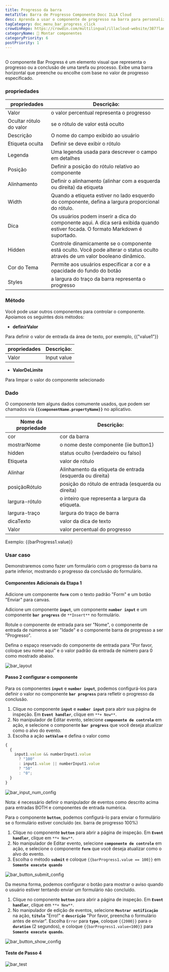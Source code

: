 ```yaml
---
title: Progresso da barra
metaTitle: Barra de Progresso Componente Docc ILLA Cloud
desc: Aprenda a usar o componente de progresso na barra para personalizar e decorar seu aplicativo na ILLA Cloud.
tagCategory: doc_menu_bar_progress_click
crowdinRepo: https://crowdin.com/multilingual/illacloud-website/387?languages=pt&filter=basic&value=0
categoryName: 🧬 Montar componentes
categoryPriority: 6
postPriority: 1
---
```


## <h2 hidden>O que é progresso da barra?</h2>

O componente Bar Progress é um elemento visual que representa o progresso ou a conclusão de uma tarefa ou processo. Exibe uma barra horizontal que preenche ou encolhe com base no valor de progresso especificado.

### propriedades

| propriedades            | Descrição:                                                                                                                             |
| ----------------------- | -------------------------------------------------------------------------------------------------------------------------------------- |
| Valor                   | o valor percentual representa o progresso                                                                                              |
| Ocultar rótulo do valor | se o rótulo de valor está oculto                                                                                                       |
| Descrição               | O nome do campo exibido ao usuário                                                                                                     |
| Etiqueta oculta         | Definir se deve exibir o rótulo                                                                                                        |
| Legenda                 | Uma legenda usada para descrever o campo em detalhes                                                                                   |
| Posição                 | Definir a posição do rótulo relativo ao componente                                                                                     |
| Alinhamento             | Definir o alinhamento (alinhar com a esquerda ou direita) da etiqueta                                                                  |
| Width                   | Quando a etiqueta estiver no lado esquerdo do componente, defina a largura proporcional do rótulo.                                     |
| Dica                    | Os usuários podem inserir a dica do componente aqui. A dica será exibida quando estiver focada. O formato Markdown é suportado.        |
| Hidden                  | Controle dinamicamente se o componente está oculto. Você pode alterar o status oculto através de um valor booleano dinâmico.           |
| Cor do Tema             | Permite aos usuários especificar a cor e a opacidade do fundo do botão                                                                 |
| Styles                  | a largura do traço da barra representa o progresso                                                                                     |

### Método

Você pode usar outros componentes para controlar o componente. Apoiamos os seguintes dois métodos:

-   **definirValor**

Para definir o valor de entrada da área de texto, por exemplo, {{"value1"}}

| propriedades | Descrição:  |
| ------------ | ----------- |
| Valor        | Input value |

-   **ValorDeLimite**

Para limpar o valor do componente selecionado

### Dado

O componente tem alguns dados comumente usados, que podem ser chamados via **`{{componentName.propertyName}}`** no aplicativo.

| Nome da propriedade | Descrição:                                               |
| ------------------- | -------------------------------------------------------- |
| cor                 | cor da barra                                             |
| mostrarNome         | o nome deste componente (iie button1)                    |
| hidden              | status oculto (verdadeiro ou falso)                      |
| Etiqueta            | valor de rótulo                                          |
| Alinhar             | Alinhamento da etiqueta de entrada (esquerda ou direita) |
| posiçãoRótulo       | posição do rótulo de entrada (esquerda ou direita)       |
| largura-rótulo      | o inteiro que representa a largura da etiqueta.          |
| largura-traço       | largura do traço de barra                                |
| dicaTexto           | valor da dica de texto                                   |
| Valor               | valor percentual do progresso                            |

Exemplo: {{barProgress1.value}}

### Usar caso

Demonstraremos como fazer um formulário com o progresso da barra na parte inferior, mostrando o progresso da conclusão do formulário.

#### Componentes Adicionais da Etapa 1

Adicione um componente **`form`** com o texto padrão "Form" e um botão "Enviar" para canvas.

Adicione um componente **`input`**, um componente **`number input`** e um componente **`bar progress`** de `**Insert**` no formulário.

Rotule o componente de entrada para ser "Nome", o componente de entrada de números a ser "Idade" e o componente barra de progresso a ser "Progresso".

Defina o espaço reservado do componente de entrada para "Por favor, coloque seu nome aqui" e o valor padrão da entrada de número para 0 como mostrado abaixo.

![bar_layout](https://cdn.illacloud.com/official-website/img/official-site/components/bar_layout.jpg)

#### Passo 2 configurar o componente

Para os componentes **`input`** e **`number input`**, podemos configurá-los para definir o valor no componente **`bar progress`** para refletir o progresso da conclusão.

1.  Clique no componente **`input`** e **`number input`** para abrir sua página de inspeção. Em **`Event handler`**, clique em `**+ New**`.
2.  No manipulador de Editar evento, selecione **`componente de controle`** em ação, e selecione o componente **`bar progress`** que você deseja atualizar como o alvo do evento.
3.  Escolha a ação **`setValue`** e defina o valor como

```jsx
{
  {
    input1.value && numberInput1.value
      ? "100"
      : input1.value || numberInput1.value
      ? "50"
      : "0";
  }
}
```

![bar_input_num_config](https://cdn.illacloud.com/official-website/img/official-site/components/bar_input_num_config.jpg)

Nota: é necessário definir o manipulador de eventos como descrito acima para entradas BOTH e componentes de entrada numérica.

Para o componente **`button`**, podemos configurá-lo para enviar o formulário se o formulário estiver concluído (ex. barra de progresso 100%)

1.  Clique no componente **`button`** para abrir a página de inspeção. Em **`Event handler`**, clique em `**+ New**`.
2.  No manipulador de Editar evento, selecione **`componente de controle`** em ação, e selecione o componente **`form`** que você deseja atualizar como o alvo do evento.
3.  Escolha o método **`submit`** e coloque `{{barProgress1.value == 100}}` em **`Somente execute quando`**

![bar_button_submit_config](https://cdn.illacloud.com/official-website/img/official-site/components/bar_button_submit_config.jpg)

Da mesma forma, podemos configurar o botão para mostrar o aviso quando o usuário estiver tentando enviar um formulário não concluído.

1.  Clique no componente **`button`** para abrir a página de inspeção. Em **`Event handler`**, clique em `**+ New**`.
2.  No manipulador de edição de eventos, selecione **`Mostrar notificação`** na ação, **`título`** "Erro!" e **`descrição`** "Por favor, preencha o formulário antes de enviar". Escolha `Error` para **`type`**, coloque `{{2000}}` para o **`duration`** (2 segundos), e coloque `{{barProgress1.value<100}}` para **`Somente execute quando`.**

![bar_button_show_config](https://cdn.illacloud.com/official-website/img/official-site/components/bar_button_show_config.jpg)

#### Teste de Passo 4

![bar_test](https://cdn.illacloud.com/official-website/img/official-site/components/bar_test.gif)
